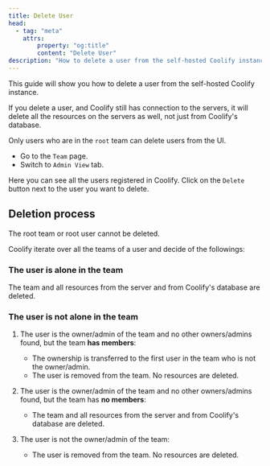 ```yaml
---
title: Delete User
head:
  - tag: "meta"
    attrs:
        property: "og:title"
        content: "Delete User"
description: "How to delete a user from the self-hosted Coolify instance."
---
```



This guide will show you how to delete a user from the self-hosted Coolify instance.

<Aside type="caution">
  If you delete a user, and Coolify still has connection to the servers, it will
  delete all the resources on the servers as well, not just from Coolify's
  database.
</Aside>

Only users who are in the `root` team can delete users from the UI.

- Go to the `Team` page.
- Switch to `Admin View` tab.

Here you can see all the users registered in Coolify. Click on the `Delete` button next to the user you want to delete.

## Deletion process

<Aside type="tip">The root team or root user cannot be deleted.</Aside>

Coolify iterate over all the teams of a user and decide of the followings:

### The user is alone in the team

The team and all resources from the server and from Coolify's database are deleted.

### The user is not alone in the team

1. The user is the owner/admin of the team and no other owners/admins found, but the team **has members**:
   - The ownership is transferred to the first user in the team who is not the owner/admin.
   - The user is removed from the team. No resources are deleted.

2. The user is the owner/admin of the team and no other owners/admins found, but the team has **no members**:
   - The team and all resources from the server and from Coolify's database are deleted.

3. The user is not the owner/admin of the team:
   - The user is removed from the team. No resources are deleted.
